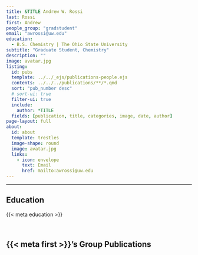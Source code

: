 ```yaml
---
title: &TITLE Andrew W. Rossi
last: Rossi
first: Andrew
people_group: "gradstudent"
email: "awrossi@uw.edu"
education:
  - B.S. Chemistry | The Ohio State University 
subtitle: "Graduate Student, Chemistry"
description: ""
image: avatar.jpg
listing:
  id: pubs
  template: ../../_ejs/publications-people.ejs 
  contents: ../../../publications/**/*.qmd
  sort: "pub_number desc"
  # sort-ui: true
  filter-ui: true
  include:
    author: *TITLE
  fields: [publication, title, categories, image, date, author]
page-layout: full
about: 
  id: about
  template: trestles
  image-shape: round
  image: avatar.jpg
  links:
    - icon: envelope
      text: Email
      href: mailto:awrossi@uw.edu
---
```


<hr>


:::{#about}



## Education
{{< meta education >}}

<br>

:::

## {{< meta first >}}'s Group Publications

:::{#pubs}
:::
